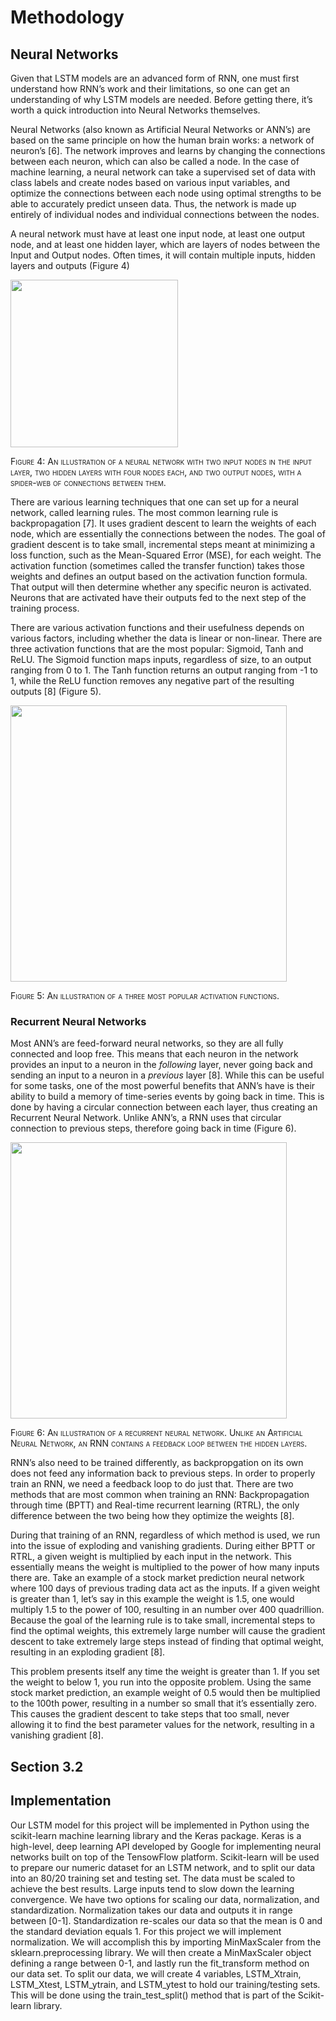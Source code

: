 # Methodology

## Neural Networks

Given that LSTM models are an advanced form of RNN, one must first understand how RNN's work and their limitations, so one can get an understanding of why LSTM models are needed. Before getting there, it's worth a quick introduction into Neural Networks themselves.

Neural Networks (also known as Artificial Neural Networks or ANN's) are based on the same principle on how the human brain works: a network of neuron's \[6\]. The network improves and learns by changing the connections between each neuron, which can also be called a node. In the case of machine learning, a neural network can take a supervised set of data with class labels and create nodes based on various input variables, and optimize the connections between each node using optimal strengths to be able to accurately predict unseen data. Thus, the network is made up entirely of individual nodes and individual connections between the nodes.

A neural network must have at least one input node, at least one output node, and at least one hidden layer, which are layers of nodes between the Input and Output nodes. Often times, it will contain multiple inputs, hidden layers and outputs (Figure 4)

![](Neural_network.png){fig-align="center" width="268"}

[Figure 4: An illustration of a neural network with two input nodes in the input layer, two hidden layers with four nodes each, and two output nodes, with a spider-web of connections between them.]{.smallcaps}

There are various learning techniques that one can set up for a neural network, called learning rules. The most common learning rule is backpropagation \[7\]. It uses gradient descent to learn the weights of each node, which are essentially the connections between the nodes. The goal of gradient descent is to take small, incremental steps meant at minimizing a loss function, such as the Mean-Squared Error (MSE), for each weight. The activation function (sometimes called the transfer function) takes those weights and defines an output based on the activation function formula. That output will then determine whether any specific neuron is activated. Neurons that are activated have their outputs fed to the next step of the training process.

There are various activation functions and their usefulness depends on various factors, including whether the data is linear or non-linear. There are three activation functions that are the most popular: Sigmoid, Tanh and ReLU. The Sigmoid function maps inputs, regardless of size, to an output ranging from 0 to 1. The Tanh function returns an output ranging from -1 to 1, while the ReLU function removes any negative part of the resulting outputs \[8\] (Figure 5).

![](af.png){fig-align="center" width="442"}

[Figure 5: An illustration of a three most popular activation functions.]{.smallcaps}

### Recurrent Neural Networks

Most ANN's are feed-forward neural networks, so they are all fully connected and loop free. This means that each neuron in the network provides an input to a neuron in the *following* layer, never going back and sending an input to a neuron in a *previous* layer \[8\]. While this can be useful for some tasks, one of the most powerful benefits that ANN's have is their ability to build a memory of time-series events by going back in time. This is done by having a circular connection between each layer, thus creating an Recurrent Neural Network. Unlike ANN's, a RNN uses that circular connection to previous steps, therefore going back in time (Figure 6).

![](rnn.png){fig-align="center" width="442"}

[Figure 6: An illustration of a recurrent neural network. Unlike an Artificial Neural Network, an RNN contains a feedback loop between the hidden layers.]{.smallcaps}

RNN's also need to be trained differently, as backpropgation on its own does not feed any information back to previous steps. In order to properly train an RNN, we need a feedback loop to do just that. There are two methods that are most common when training an RNN: Backpropagation through time (BPTT) and Real-time recurrent learning (RTRL), the only difference between the two being how they optimize the weights \[8\].

During that training of an RNN, regardless of which method is used, we run into the issue of exploding and vanishing gradients. During either BPTT or RTRL, a given weight is multiplied by each input in the network. This essentially means the weight is multiplied to the power of how many inputs there are. Take an example of a stock market prediction neural network where 100 days of previous trading data act as the inputs. If a given weight is greater than 1, let's say in this example the weight is 1.5, one would multiply 1.5 to the power of 100, resulting in an number over 400 quadrillion. Because the goal of the learning rule is to take small, incremental steps to find the optimal weights, this extremely large number will cause the gradient descent to take extremely large steps instead of finding that optimal weight, resulting in an exploding gradient \[8\].

This problem presents itself any time the weight is greater than 1. If you set the weight to below 1, you run into the opposite problem. Using the same stock market prediction, an example weight of 0.5 would then be multiplied to the 100th power, resulting in a number so small that it's essentially zero. This causes the gradient descent to take steps that too small, never allowing it to find the best parameter values for the network, resulting in a vanishing gradient \[8\].

## Section 3.2

## Implementation

Our LSTM model for this project will be implemented in Python using the scikit-learn machine learning library and the Keras package. Keras is a high-level, deep learning API developed by Google for implementing neural networks built on top of the TensowFlow platform. Scikit-learn will be used to prepare our numeric dataset for an LSTM network, and to split our data into an 80/20 training set and testing set. The data must be scaled to achieve the best results. Large inputs tend to slow down the learning convergence. We have two options for scaling our data, normalization, and standardization. Normalization takes our data and outputs it in range between \[0-1\]. Standardization re-scales our data so that the mean is 0 and the standard deviation equals 1. For this project we will implement normalization. We will accomplish this by importing MinMaxScaler from the sklearn.preprocessing library. We will then create a MinMaxScaler object defining a range between 0-1, and lastly run the fit_transform method on our data set. To split our data, we will create 4 variables, LSTM_Xtrain, LSTM_Xtest, LSTM_ytrain, and LSTM_ytest to hold our training/testing sets. This will be done using the train_test_split() method that is part of the Scikit-learn library.
